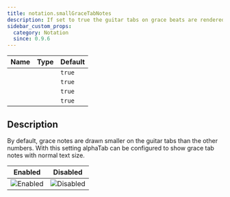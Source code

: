 ```yaml
---
title: notation.smallGraceTabNotes
description: If set to true the guitar tabs on grace beats are rendered smaller.
sidebar_custom_props:
  category: Notation
  since: 0.9.6
---
```


<SinceBadge since="0.9.6" />

<table className="table table-striped table-condensed type-table">
    <thead>
        <tr>
          <th>Name</th>
          <th>Type</th>
          <th>Default</th>
        </tr>
    </thead>
    <tbody>
        <tr>
          <td><CodeBadge type="js" name="notation.smallGraceTabNotes" /></td>
          <td><CodeBadge type="js" name="boolean" /></td>
          <td><code>true</code></td>
        </tr>
        <tr>
          <td><CodeBadge type="json" name="notation.smallGraceTabNotes" /></td>
          <td><CodeBadge type="json" name="boolean" /></td>
          <td><code>true</code></td>
        </tr>
        <tr>
          <td><CodeBadge type="net" name="Notation.SmallGraceTabNotes" /></td>
          <td><CodeBadge type="net" name="bool" /></td>
          <td><code>true</code></td>
        </tr>
        <tr>
          <td><CodeBadge type="android" name="notation.smallGraceTabNotes" /></td>
          <td><CodeBadge type="android" name="Boolean" /></td>
          <td><code>true</code></td>
        </tr>
    </tbody>
</table>

## Description
By default, grace notes are drawn smaller on the guitar tabs than the other numbers. With this setting alphaTab can be configured to show grace tab notes with normal text size.

| Enabled                                                            | Disabled                                                             |
|--------------------------------------------------------------------|----------------------------------------------------------------------|
| ![Enabled](/img/reference/property/smallgracetabnotes-enabled.png) | ![Disabled](/img/reference/property/smallgracetabnotes-disabled.png) |
